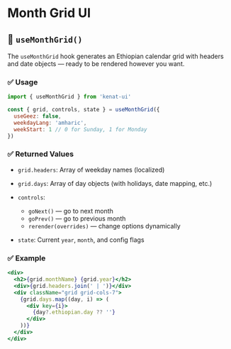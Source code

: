 
# Month Grid UI
## 📅 `useMonthGrid()`

The `useMonthGrid` hook generates an Ethiopian calendar grid with headers and date objects — ready to be rendered however you want.

### ✅ Usage

```js
import { useMonthGrid } from 'kenat-ui'

const { grid, controls, state } = useMonthGrid({
  useGeez: false,
  weekdayLang: 'amharic',
  weekStart: 1 // 0 for Sunday, 1 for Monday
})
```

### ✅ Returned Values

* `grid.headers`: Array of weekday names (localized)
* `grid.days`: Array of day objects (with holidays, date mapping, etc.)
* `controls`:

  * `goNext()` — go to next month
  * `goPrev()` — go to previous month
  * `rerender(overrides)` — change options dynamically
* `state`: Current `year`, `month`, and config flags

### ✅ Example

```jsx
<div>
  <h2>{grid.monthName} {grid.year}</h2>
  <div>{grid.headers.join(' | ')}</div>
  <div className="grid grid-cols-7">
    {grid.days.map((day, i) => (
      <div key={i}>
        {day?.ethiopian.day ?? ''}
      </div>
    ))}
  </div>
</div>
```